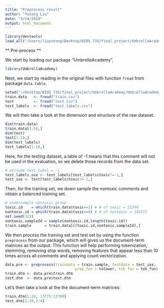 ```yaml
---
title: "Preprocess result"
author: "Yutong Liu"
date: "4/24/2019"
output: html_document
---
```

```r
library(devtools)
load_all("/Users/liuyutong/Desktop/BIOS 735/final_project/UmbrellaAcademy/UmbrellaAcademy")
```
  
  
** Pre-process **  
  
We start by loading our package "UmbrellaAcademy",
```r
library(UmbrellaAcademy)
```
Next, we start by reading in the original files with function `fread` from package `data.table`.  

```r
setwd("~/Desktop/BIOS 735/final_project/UmbrellaAcademy/UmbrellaAcademy/data-raw")
train.data   <- fread("train.csv")
test         <- fread("test.csv")
test_labels  <- fread("test_labels.csv")
```
  
We will then take a look at the dimension and structure of the raw dataset.  
  
```r
dim(train.data)
train.data[1:10,]
dim(test)
test[1:10,]
dim(test_labels)
test_labels[1:10,]
```
   
Here, for the testing dataset, a lable of -1 means that this comment will not be used in the evaluation, so we delete those records from the data set.
```r
# exclude text_label = -1
test_labels_use <- test_labels[test_labels$toxic!=-1,]
test_use <- test[test_labels$toxic!=-1,]
```

Then, for the training set, we down sample the nontoxic comments and obtain a balanced training set.  

```r
# undersample nontoxic group
toxic.id    = which(train.data$toxic==1) # # of toxic = 15294
nontoxic.id = which(train.data$toxic==0) # # of nontoxic = 144277
set.seed(123)
nontoxic.sampleId = sample(nontoxic.id,length(toxic.id))
train.sample      = train.data[c(toxic.id,nontoxic.sampleId),]
```
   
We then process the training set and test set by using the function `preprocess` from our package, which will gives us the document-term matrices as the output. This function will help performing tokenization, stemming, removing stop words, removing features that appear less than 10 times across all comments and applying count vectorization.

```r
data.pre <- preprocess(traindata = train.sample, testdata = test_use, 
                                prep_fun = tolower, tok_fun = tok_fun)
train.dtm <- data.pre$train.dtm
test.dtm  <- data.pre$test.dtm
```
  
Let's then take a look at the the document-term matrices:
```r
train.dtm[1:10, 13775:13780]
test.dtm[1:10,1:4]
```
